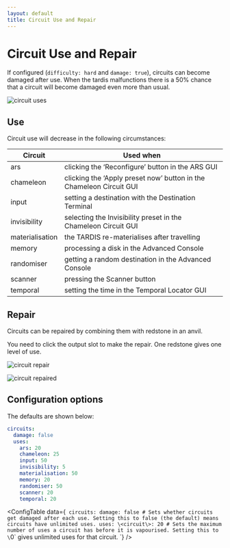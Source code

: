 ```yaml
---
layout: default
title: Circuit Use and Repair
---
```



# Circuit Use and Repair

If configured (`difficulty: hard` and `damage: true`), circuits can become damaged after use. When the tardis
malfunctions
there is a 50% chance that a circuit will become damaged even more than usual.

![circuit uses](/images/docs/circuit_uses.jpg)

## Use

Circuit use will decrease in the following circumstances:

| Circuit         | Used when                                                           |
|-----------------|---------------------------------------------------------------------|
| ars             | clicking the ‘Reconfigure’ button in the ARS GUI                    |
| chameleon       | clicking the ‘Apply preset now’ button in the Chameleon Circuit GUI |
| input           | setting a destination with the Destination Terminal                 |
| invisibility    | selecting the Invisibility preset in the Chameleon Circuit GUI      |
| materialisation | the TARDIS re-materialises after travelling                         |
| memory          | processing a disk in the Advanced Console                           |
| randomiser      | getting a random destination in the Advanced Console                |
| scanner         | pressing the Scanner button                                         |
| temporal        | setting the time in the Temporal Locator GUI                        |

## Repair

Circuits can be repaired by combining them with redstone in an anvil.

You need to click the output slot to make the repair. One redstone gives one level of use.

![circuit repair](/images/docs/circuit_repair.jpg)

![circuit repaired](/images/docs/circuit_repaired.jpg)

## Configuration options

The defaults are shown below:

```yaml title="/plugins/TARDIS/config.yml"
circuits:
  damage: false
  uses:
    ars: 20
    chameleon: 25
    input: 50
    invisibility: 5
    materialisation: 50
    memory: 20
    randomiser: 50
    scanner: 20
    temporal: 20
```

<ConfigTable data={`
circuits:
  damage: false # Sets whether circuits get damaged after each use. Setting this to false (the default) means circuits have unlimited uses.
  uses:
    \<circuit\>: 20 # Sets the maximum number of uses a circuit has before it is vapourised. Setting this to \`0\` gives unlimited uses for that circuit.
`} />
